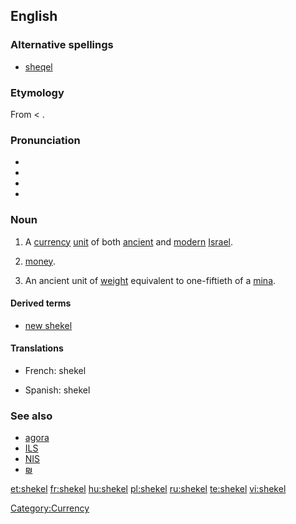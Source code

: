 {{was wotd|2006|November|22}}
==English==
{{wikipedia}}

===Alternative spellings===
* [[sheqel]]

===Etymology===
From {{etyl|he}} {{term|sc=Hebr|שקל|tr=sheqel}} < {{term|sc=Hebr|שקל|tr=shaqal||to [[weigh]]}}.

===Pronunciation===
* {{IPA|/'ʃekəl/}}
* {{audio|en-us-shekel.ogg|Audio (US)}}
* {{rhymes|ɛkəl}}
* {{hyphenation|'''shek|el'''}}

===Noun===
{{en-noun|pl2=shekalim}}

# A [[currency]] [[unit]] of both [[ancient]] and [[modern]] [[Israel]].
# {{context|informal}} [[money]].
# An ancient unit of [[weight]] equivalent to one-fiftieth of a [[mina]].

====Derived terms====
* [[new shekel]]

====Translations====
{{trans-top|currency unit in Israel}}
* French: shekel {{m}}
{{trans-mid}}
* Spanish: shekel {{m}}
{{trans-bottom}}

===See also===
* [[agora]]
* [[ILS]]
* [[NIS]]
* [[₪]]

[[Category:Currency]]

[[et:shekel]]
[[fr:shekel]]
[[hu:shekel]]
[[pl:shekel]]
[[ru:shekel]]
[[te:shekel]]
[[vi:shekel]]